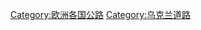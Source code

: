{{Commonscat|Roads in Ukraine}}

[[Category:欧洲各国公路|Category:欧洲各国公路]]
[[Category:乌克兰道路|Category:乌克兰道路]]